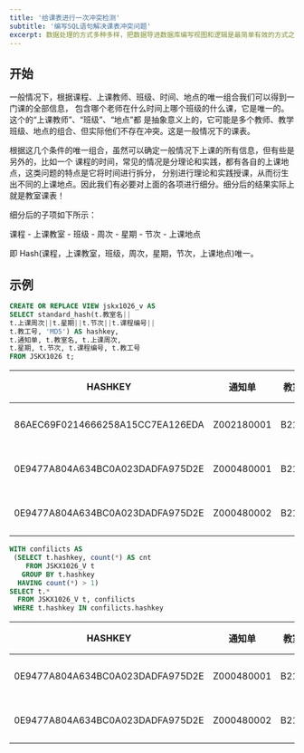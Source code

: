 ```yaml
---
title: '给课表进行一次冲突检测'
subtitle: '编写SQL语句解决课表冲突问题'
excerpt: 数据处理的方式多种多样，把数据导进数据库编写视图和逻辑是最简单有效的方式之一，数据库不仅为我们提供了多种数据存储类型，还内置了很多常用的函数，扩展开来还可以做简单的模型训练呢......
---
```


## 开始
一般情况下，根据课程、上课教师、班级、时间、地点的唯一组合我们可以得到一门课的全部信息，
包含哪个老师在什么时间上哪个班级的什么课，它是唯一的。这个的“上课教师”、“班级”、“地点”都
是抽象意义上的，它可能是多个教师、教学班级、地点的组合、但实际他们不存在冲突。这是一般情况下的课表。

根据这几个条件的唯一组合，虽然可以确定一般情况下上课的所有信息，但有些是另外的，比如一个
课程的时间，常见的情况是分理论和实践，都有各自的上课地点，这类问题的特点是它将时间进行拆分，
分别进行理论和实践授课，从而衍生出不同的上课地点。因此我们有必要对上面的各项进行细分。细分后的结果实际上就是教室课表！

细分后的子项如下所示：

课程 - 上课教室 - 班级 - 周次 - 星期 - 节次 - 上课地点

即 Hash(课程，上课教室，班级，周次，星期，节次，上课地点)唯一。

## 示例

```sql
CREATE OR REPLACE VIEW jskx1026_v AS
SELECT standard_hash(t.教室名||
t.上课周次||t.星期||t.节次||t.课程编号||
t.教工号, 'MD5') AS hashkey,
t.通知单, t.教室名, t.上课周次, 
t.星期, t.节次, t.课程编号, t.教工号
FROM JSKX1026 t;

```
|             HASHKEY             |         通知单      |  教室 |   周次  |  星期  |  节次 | 课程编号 | 工号 |
|---------------------------------|---------------------|-------|---------|--------|------|----------|------|
86AEC69F0214666258A15CC7EA126EDA	|Z002180001	|B211	|2-16	|星期二	|3-5	|00218	|1859
0E9477A804A634BC0A023DADFA975D2E	|Z000480001	|B211	|1-16	|星期一	|3-5	|00048	|1772
0E9477A804A634BC0A023DADFA975D2E	|Z000480002	|B211	|1-16	|星期一	|3-5	|00048	|1772


```sql
WITH confilicts AS
 (SELECT t.hashkey, count(*) AS cnt
    FROM JSKX1026_V t
   GROUP BY t.hashkey
  HAVING count(*) > 1)
SELECT t.*
  FROM JSKX1026_V t, confilicts
 WHERE t.hashkey IN confilicts.hashkey
```

|             HASHKEY             |         通知单      |  教室 |   周次  |  星期  |  节次 | 课程编号 | 工号 |
|---------------------------------|---------------------|-------|---------|--------|------|----------|------|
0E9477A804A634BC0A023DADFA975D2E	|Z000480001	|B211	|1-16	|星期一	|3-5	|00048 |1772
0E9477A804A634BC0A023DADFA975D2E	|Z000480002	|B211	|1-16	|星期一	|3-5	|00048	|1772
